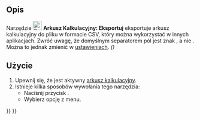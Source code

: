 <languages/>

{{Docnav/pl
|[[Spreadsheet_Import/pl|Importuj]]
|[[Spreadsheet_MergeCells/pl|Połącz komórki]]
|[[Spreadsheet_Workbench/pl|środowisko pracy Arkusz Kalkulacyjny]]
|IconL=Spreadsheet_Import.svg
|IconR=Spreadsheet_MergeCells.svg
|IconC=Workbench_Spreadsheet.svg
}}

{{GuiCommand/pl
|Name=Spreadsheet Export
|Name/pl=Arkusz Kalkulacyjny: Eksportuj
|MenuLocation=Arkusz Kalkulacyjny → Eksportuj
|Workbenches=[[Spreadsheet_Workbench/pl|Arkusz Kalkulacyjny]]
|Version=0.17
|SeeAlso=[[Spreadsheet_Import/pl|Importuj]]
}}

<span id="Description"></span>
==Opis==

<div class="mw-translate-fuzzy">
Narzędzie [[File:Spreadsheet_Export.svg|24px]] '''Arkusz Kalkulacyjny: Eksportuj''' eksportuje arkusz kalkulacyjny do pliku w formacie CSV, który można wykorzystać w innych aplikacjach. Zwróć uwagę, że domyślnym separatorem pól jest znak {{Incode|tabulacji}}, a nie {{Incode|przecinek}}. Można to jednak zmienić w [[Spreadsheet_Preferences/pl|ustawieniach]]. ''({{Version/pl|0.20}})''
</div>

<span id="Usage"></span>
==Użycie==

# Upewnij się, że jest aktywny [[Spreadsheet_CreateSheet/pl|arkusz kalkulacyjny]].
# Istnieje kilka sposobów wywołania tego narzędzia:
#* Naciśnij przycisk {{Button|[[File:Spreadsheet_Export.svg|16px]] [[Spreadsheet_Export/pl|Eksportuj arkusz kalkulacyjny]]}}.
#* Wybierz opcję {{MenuCommand|Arkusz Kalkulacyjny → [[File:Spreadsheet_Export.svg|16px]] Eksportuj arkusz kalkulacyjny}} z menu.


{{Docnav/pl
|[[Spreadsheet_Import/pl|Importuj]]
|[[Spreadsheet_MergeCells/pl|Połącz komórki]]
|[[Spreadsheet_Workbench/pl|środowisko pracy Arkusz Kalkulacyjny]]
|IconL=Spreadsheet_Import.svg
|IconR=Spreadsheet_MergeCells.svg
|IconC=Workbench_Spreadsheet.svg
}}

{{Spreadsheet_Tools_navi{{#translation:}}}}
{{Userdocnavi{{#translation:}}}}